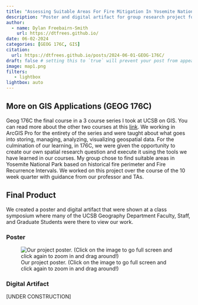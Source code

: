 ```yaml
---
title: "Assessing Suitable Areas For Fire Mitigation In Yosemite National Park"
description: "Poster and digital artifact for group research project for my final GIS course at UCSB."
author:
  - name: Dylan Freebairn-Smith
    url: https://dtfrees.github.io/
date: 06-02-2024
categories: [GEOG 176C, GIS] 
citation:
  url: https://dtfrees.github.io/posts/2024-06-01-GEOG-176C/
draft: false # setting this to `true` will prevent your post from appearing on your listing page until you're ready!
image: map1.png
filters:
   - lightbox
lightbox: auto
---
```


## More on GIS Applications (GEOG 176C)

Geog 176C the final course in a 3 course series I took at UCSB on GIS. You can read more about the other two courses at this [link](https://dtfrees.github.io/gis.html). We working in ArcGIS Pro for the entirety of the series and were taught about what goes into storing, managing, analyzing, visualizing geospatial data. For the culmination of our learning, in 176C, we were given the opportunity to create our own spatial research question and execute it using the tools we have learned in our courses. My group chose to find suitable areas in Yosemite National Park based on historical fire perimeter and Fire Recurrence Intervals. We worked on this project over the course of the 10 week quarter with guidance from our professor and TAs.

## Final Product

We created a poster and digital artifact that were shown at a class symposium where many of the UCSB Geography Department Faculty, Staff, and Graduate Students were there to view our work.

### Poster

![Our project poster. (Click on the image to go full screen and click again to zoom in and drag around!)](Poster.png){.lightbox}

### Digital Artifact

[UNDER CONSTRUCTION]

